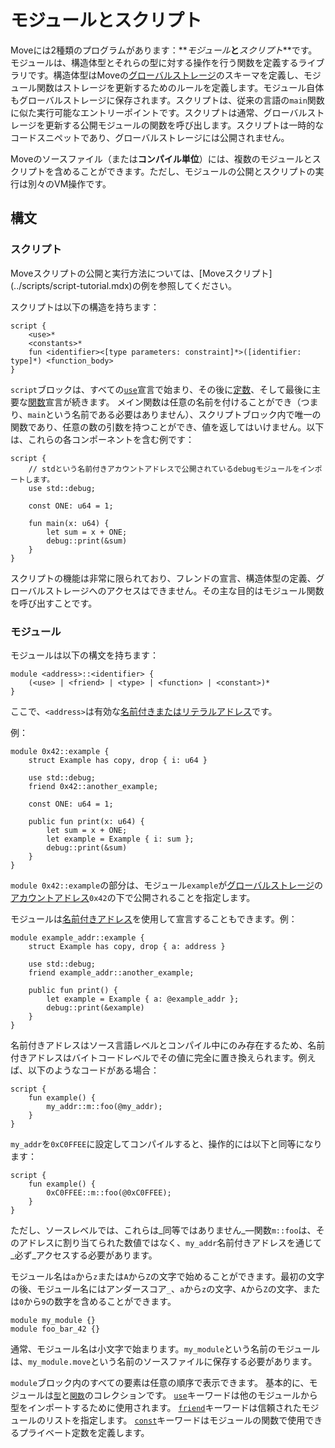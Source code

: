 
# モジュールとスクリプト

Moveには2種類のプログラムがあります：**_モジュール_**と**_スクリプト_**です。モジュールは、構造体型とそれらの型に対する操作を行う関数を定義するライブラリです。構造体型はMoveの[グローバルストレージ](global-storage-structure.mdx)のスキーマを定義し、モジュール関数はストレージを更新するためのルールを定義します。モジュール自体もグローバルストレージに保存されます。スクリプトは、従来の言語の`main`関数に似た実行可能なエントリーポイントです。スクリプトは通常、グローバルストレージを更新する公開モジュールの関数を呼び出します。スクリプトは一時的なコードスニペットであり、グローバルストレージには公開されません。

Moveのソースファイル（または**コンパイル単位**）には、複数のモジュールとスクリプトを含めることができます。ただし、モジュールの公開とスクリプトの実行は別々のVM操作です。

## 構文

### スクリプト

<Callout type="info">
Moveスクリプトの公開と実行方法については、[Moveスクリプト](../scripts/script-tutorial.mdx)の例を参照してください。
</Callout>

スクリプトは以下の構造を持ちます：

```text
script {
    <use>*
    <constants>*
    fun <identifier><[type parameters: constraint]*>([identifier: type]*) <function_body>
}
```

`script`ブロックは、すべての[`use`](uses.mdx)宣言で始まり、その後に[定数](constants.mdx)、そして最後に主要な[関数](functions.mdx)宣言が続きます。
メイン関数は任意の名前を付けることができ（つまり、`main`という名前である必要はありません）、スクリプトブロック内で唯一の関数であり、任意の数の引数を持つことができ、値を返してはいけません。以下は、これらの各コンポーネントを含む例です：

```move
script {
    // stdという名前付きアカウントアドレスで公開されているdebugモジュールをインポートします。
    use std::debug;

    const ONE: u64 = 1;

    fun main(x: u64) {
        let sum = x + ONE;
        debug::print(&sum)
    }
}
```

スクリプトの機能は非常に限られており、フレンドの宣言、構造体型の定義、グローバルストレージへのアクセスはできません。その主な目的はモジュール関数を呼び出すことです。

### モジュール

モジュールは以下の構文を持ちます：

```move
module <address>::<identifier> {
    (<use> | <friend> | <type> | <function> | <constant>)*
}
```

ここで、`<address>`は有効な[名前付きまたはリテラルアドレス](address.mdx)です。

例：

```move
module 0x42::example {
    struct Example has copy, drop { i: u64 }

    use std::debug;
    friend 0x42::another_example;

    const ONE: u64 = 1;

    public fun print(x: u64) {
        let sum = x + ONE;
        let example = Example { i: sum };
        debug::print(&sum)
    }
}
```

`module 0x42::example`の部分は、モジュール`example`が[グローバルストレージ](global-storage-structure.mdx)の[アカウントアドレス](address.mdx)`0x42`の下で公開されることを指定します。

モジュールは[名前付きアドレス](address.mdx)を使用して宣言することもできます。例：

```move
module example_addr::example {
    struct Example has copy, drop { a: address }

    use std::debug;
    friend example_addr::another_example;

    public fun print() {
        let example = Example { a: @example_addr };
        debug::print(&example)
    }
}
```

名前付きアドレスはソース言語レベルとコンパイル中にのみ存在するため、名前付きアドレスはバイトコードレベルでその値に完全に置き換えられます。例えば、以下のようなコードがある場合：

```move
script {
    fun example() {
        my_addr::m::foo(@my_addr);
    }
}
```

`my_addr`を`0xC0FFEE`に設定してコンパイルすると、操作的には以下と同等になります：

```move
script {
    fun example() {
        0xC0FFEE::m::foo(@0xC0FFEE);
    }
}
```

ただし、ソースレベルでは、これらは_同等ではありません_—関数`m::foo`は、そのアドレスに割り当てられた数値ではなく、`my_addr`名前付きアドレスを通じて_必ず_アクセスする必要があります。

モジュール名は`a`から`z`または`A`から`Z`の文字で始めることができます。最初の文字の後、モジュール名にはアンダースコア`_`、`a`から`z`の文字、`A`から`Z`の文字、または`0`から`9`の数字を含めることができます。

```move
module my_module {}
module foo_bar_42 {}
```

通常、モジュール名は小文字で始まります。`my_module`という名前のモジュールは、`my_module.move`という名前のソースファイルに保存する必要があります。

`module`ブロック内のすべての要素は任意の順序で表示できます。
基本的に、モジュールは[`型`](structs-and-resources.mdx)と[`関数`](functions.mdx)のコレクションです。
[`use`](uses.mdx)キーワードは他のモジュールから型をインポートするために使用されます。
[`friend`](friends.mdx)キーワードは信頼されたモジュールのリストを指定します。
[`const`](constants.mdx)キーワードはモジュールの関数で使用できるプライベート定数を定義します。
